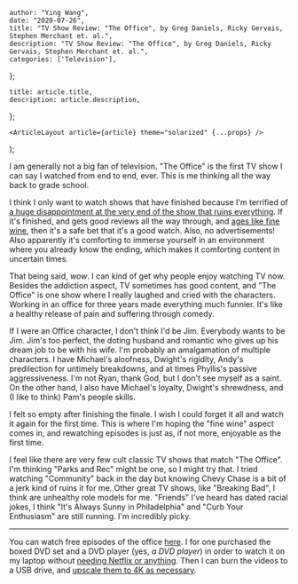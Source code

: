 

    author: "Ying Wang",
    date: "2020-07-26",
    title: "TV Show Review: "The Office", by Greg Daniels, Ricky Gervais, Stephen Merchant et. al.",
    description: "TV Show Review: "The Office", by Greg Daniels, Ricky Gervais, Stephen Merchant et. al.",
    categories: ['Television'],
};

    title: article.title,
    description: article.description,
};

    <ArticleLayout article={article} theme="solarized" {...props} />
);


I am generally not a big fan of television. "The Office" is the first TV show I
can say I watched from end to end, ever. This is me thinking all the way back to
grade school.

I think I only want to watch shows that have finished because I'm terrified of
[a huge disappointment at the very end of the show that ruins
everything](<https://en.wikipedia.org/wiki/Game_of_Thrones_(season_8)>). If it's
finished, and gets good reviews all the way through, and [ages like fine
wine](https://www.eonline.com/news/956329/the-enduring-popularity-of-the-office),
then it's a safe bet that it's a good watch. Also, no advertisements! Also
apparently it's comforting to immerse yourself in an environment where you
already know the ending, which makes it comforting content in uncertain times.

That being said, _wow_. I can kind of get why people enjoy watching TV now.
Besides the addiction aspect, TV sometimes has good content, and "The Office" is
one show where I really laughed and cried with the characters. Working in an
office for three years made everything much funnier. It's like a healthy release
of pain and suffering through comedy.

If I were an Office character, I don't think I'd be Jim. Everybody wants to be
Jim. Jim's too perfect, the doting husband and romantic who gives up his dream
job to be with his wife. I'm probably an amalgamation of multiple characters. I
have Michael's aloofness, Dwight's rigidity, Andy's predilection for untimely
breakdowns, and at times Phyllis's passive aggressiveness. I'm not Ryan, thank
God, but I don't see myself as a saint. On the other hand, I also have Michael's
loyalty, Dwight's shrewdness, and (I like to think) Pam's people skills.

I felt so empty after finishing the finale. I wish I could forget it all and
watch it again for the first time. This is where I'm hoping the "fine wine"
aspect comes in, and rewatching episodes is just as, if not more, enjoyable as
the first time.

I feel like there are very few cult classic TV shows that match "The Office".
I'm thinking "Parks and Rec" might be one, so I might try that. I tried watching
"Community" back in the day but knowing Chevy Chase is a bit of a jerk kind of
ruins it for me. Other great TV shows, like "Breaking Bad", I think are
unhealthy role models for me. "Friends" I've heard has dated racial jokes, I
think "It's Always Sunny in Philadelphia" and "Curb Your Enthusiasm" are still
running. I'm incredibly picky.

---

You can watch free episodes of the office [here](https://watchtheoffice.online).
I for one purchased the boxed DVD set and a DVD player (yes, _a DVD player_) in
order to watch it on my laptop without [needing Netflix or
anything](https://www.cnn.com/2019/06/25/media/the-office-netflix-leaving/index.html).
Then I can burn the videos to a USB drive, and [upscale them to 4K as
necessary](https://write.corbpie.com/upscaling-and-downscaling-video-with-ffmpeg/).
